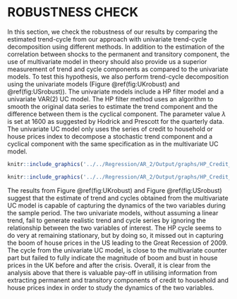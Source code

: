 # ROBUSTNESS CHECK

In this section, we check the robustness of our results by comparing the estimated trend-cycle from our approach with univariate trend-cycle decomposition using different methods. In addition to the estimation of the correlation between shocks to the permanent and transitory component, the use of multivariate model in theory should also provide us a  superior measurement of trend and cycle components as compared to the univariate models. To test this hypothesis, we also perform trend-cycle decomposition using the univariate models (Figure \@ref(fig:UKrobust) and \@ref(fig:USrobust)). The univariate models include a HP filter model and a univariate VAR(2) UC model. The HP filter method uses an algorithm to smooth the original data series to estimate the trend component and the difference between them is the cyclical component. The parameter value $\lambda$ is set at 1600 as suggested by Hodrick and Prescott for the quarterly data. The univariate UC model only uses the series of credit to household or house prices index to decompose a stochastic trend component and a cyclical component with the same specification as in the multivariate UC model. 

```r
knitr::include_graphics('../../Regression/AR_2/Output/graphs/HP_Credit_2graphs_GB.pdf')
```

```r
knitr::include_graphics('../../Regression/AR_2/Output/graphs/HP_Credit_2graphs_US.pdf')
```
	
\newpage

The results from Figure \@ref(fig:UKrobust) and Figure \@ref(fig:USrobust) suggest that the estimate of trend and cycles obtained from the multivariate UC model is capable of capturing the dynamics of the two variables during the sample period. The two univariate models, without assuming a linear trend, fail to generate realistic trend and cycle series by ignoring the relationship between the two variables of interest. The HP cycle seems to do very at remaining stationary, but by doing so, it missed out in capturing the boom of house prices in the US leading to the Great Recession of 2009. The cycle from the univariate UC model, is close to the multivariate counter part but failed to fully indicate the magnitude of boom and bust in house prices in the UK before and after the crisis. Overall, it is clear from the analysis above that there is valuable pay-off in utilising information from extracting permanent and transitory components of credit to household and house prices index in order to study the dynamics of the two variables. 


	
